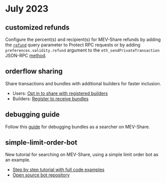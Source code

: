 # July 2023

## customized refunds

Configure the percent(s) and recipient(s) for MEV-Share refunds by adding the [`refund`](/flashbots-protect/rpc/mev-share#refunds) query parameter to Protect RPC requests
or by adding `preferences.validity.refund` argument to the `eth_sendPrivateTransaction` JSON-RPC [method](/flashbots-auction/searchers/advanced/rpc-endpoint#eth_sendprivatetransaction).

## orderflow sharing

Share transactions and bundles with additional builders for faster inclusion.

- Users: [Opt in to share with registered builders](/flashbots-protect/rpc/mev-share#builders)
- Builders: [Register to receive bundles](https://github.com/flashbots/dowg#builders)

## debugging guide

Follow this [guide](/flashbots-mev-share/searchers/debugging) for debugging bundles as a searcher on MEV-Share.

## simple-limit-order-bot

New tutorial for searching on MEV-Share, using a simple limit order bot as an example.

- [Step by step tutorial with full code examples](/flashbots-mev-share/searchers/tutorials/limit-order/introduction)
- [Open source bot repository](https://github.com/flashbots/simple-limit-order-bot)
